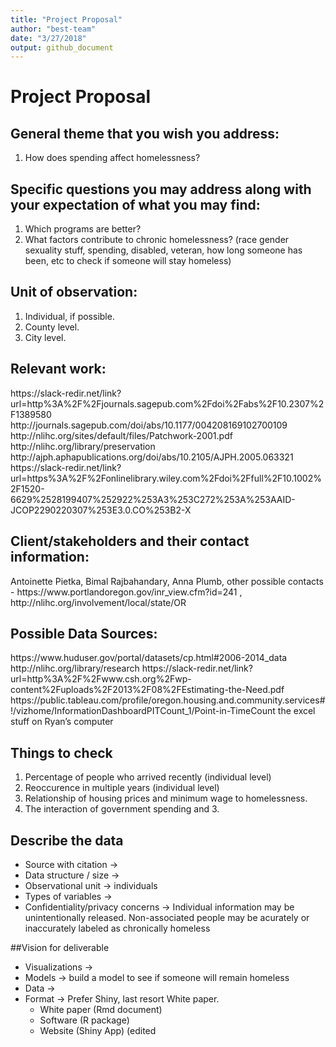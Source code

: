 ```yaml
---
title: "Project Proposal"
author: "best-team"
date: "3/27/2018"
output: github_document
---
```


# Project Proposal

## General theme that you wish you address:
  
1. How does spending affect homelessness? 

## Specific questions you may address along with your expectation of what you may find:

1. Which programs are better? 
2. What factors contribute to chronic homelessness? (race gender sexuality stuff, spending, disabled, veteran, how long someone has been,  etc to check if someone will stay homeless)
 

## Unit of observation:

1. Individual, if possible.
2. County level.
3. City level. 
  


## Relevant work:
https://slack-redir.net/link?url=http%3A%2F%2Fjournals.sagepub.com%2Fdoi%2Fabs%2F10.2307%2F1389580
http://journals.sagepub.com/doi/abs/10.1177/004208169102700109
http://nlihc.org/sites/default/files/Patchwork-2001.pdf
http://nlihc.org/library/preservation
http://ajph.aphapublications.org/doi/abs/10.2105/AJPH.2005.063321
https://slack-redir.net/link?url=https%3A%2F%2Fonlinelibrary.wiley.com%2Fdoi%2Ffull%2F10.1002%2F1520-6629%2528199407%252922%253A3%253C272%253A%253AAID-JCOP2290220307%253E3.0.CO%253B2-X


## Client/stakeholders and their contact information:

Antoinette Pietka, Bimal Rajbahandary, Anna Plumb, 
other possible contacts  - https://www.portlandoregon.gov/inr_view.cfm?id=241 , http://nlihc.org/involvement/local/state/OR 


## Possible Data Sources: 

https://www.huduser.gov/portal/datasets/cp.html#2006-2014_data
http://nlihc.org/library/research
https://slack-redir.net/link?url=http%3A%2F%2Fwww.csh.org%2Fwp-content%2Fuploads%2F2013%2F08%2FEstimating-the-Need.pdf
https://public.tableau.com/profile/oregon.housing.and.community.services#!/vizhome/InformationDashboardPITCount_1/Point-in-TimeCount
the excel stuff on Ryan's computer


## Things to check

1. Percentage of people who arrived recently (individual level)
2. Reoccurence in multiple years (individual level)
3. Relationship of housing prices and minimum wage to homelessness.
4. The interaction of government spending and 3. 



## Describe the data

- Source with citation ->
- Data structure / size ->
- Observational unit -> individuals
- Types of variables ->
- Confidentiality/privacy concerns -> Individual information may be unintentionally released. Non-associated people may be acurately or inaccurately labeled as chronically homeless

##Vision for deliverable

- Visualizations ->
- Models -> build a model to see if someone will remain homeless
- Data ->
- Format -> Prefer Shiny, last resort White paper.
  - White paper (Rmd document)
  - Software (R package)
  - Website (Shiny App) (edited